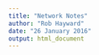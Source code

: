 ```yaml
---
title: "Network Notes"
author: "Rob Hayward"
date: "26 January 2016"
output: html_document
---
```


